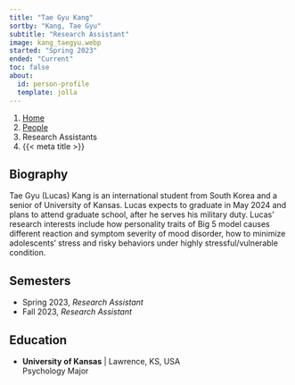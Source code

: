 ```yaml
---
title: "Tae Gyu Kang"
sortby: "Kang, Tae Gyu"
subtitle: "Research Assistant"
image: kang_taegyu.webp
started: "Spring 2023"
ended: "Current"
toc: false
about:
  id: person-profile
  template: jolla
---
```


```{=html}
<nav aria-label="breadcrumb">
  <ol class="breadcrumb">
    <li class="breadcrumb-item"><a href="../../index.html">Home</a></li>
    <li class="breadcrumb-item"><a href="../../people.html">People</a></li>
    <li class="breadcrumb-item active">Research Assistants</li>
    <li class="breadcrumb-item active" aria-current="page">{{< meta title >}}</li>
  </ol>
</nav>
```

:::{#person-profile}
## Biography
Tae Gyu (Lucas) Kang is an international student from South Korea and a senior of University of Kansas. Lucas expects to graduate in May 2024 and plans to attend graduate school, after he serves his military duty. Lucas' research interests include how personality traits of Big 5 model causes different reaction and symptom severity of mood disorder, how to minimize adolescents' stress and risky behaviors under highly stressful/vulnerable condition.


## Semesters
- Spring 2023, *Research Assistant*
- Fall 2023, *Research Assistant*

## Education
- **University of Kansas** | Lawrence, KS, USA<br />
  Psychology Major
:::
